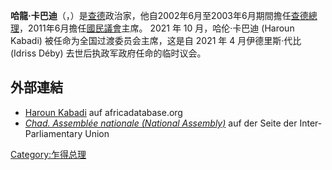 '''哈龍·卡巴迪'''（{{Lang-en|'''Haroun Kabadi'''}}，{{bd|1949年}}）是[[查德|查德]]政治家，他自2002年6月至2003年6月期間擔任[[查德總理|查德總理]]，2011年6月擔任[[國民議會_(查德)|國民議會]]主席。 2021 年 10 月，哈伦·卡巴迪 (Haroun Kabadi) 被任命为全国过渡委员会主席，这是自 2021 年 4 月伊德里斯·代比 (Idriss Déby) 去世后执政军政府任命的临时议会。

== 外部連結 ==
* [https://web.archive.org/web/20070312093407/http://people.africadatabase.org/en/person/7451.html Haroun Kabadi] auf africadatabase.org
* [http://www.ipu.org/parline-e/reports/2061.htm ''Chad. Assemblée nationale (National Assembly)'']{{Wayback|url=http://www.ipu.org/parline-e/reports/2061.htm |date=20170607125939 }} auf der Seite der Inter-Parliamentary Union

[[Category:乍得总理|Category:乍得总理]]